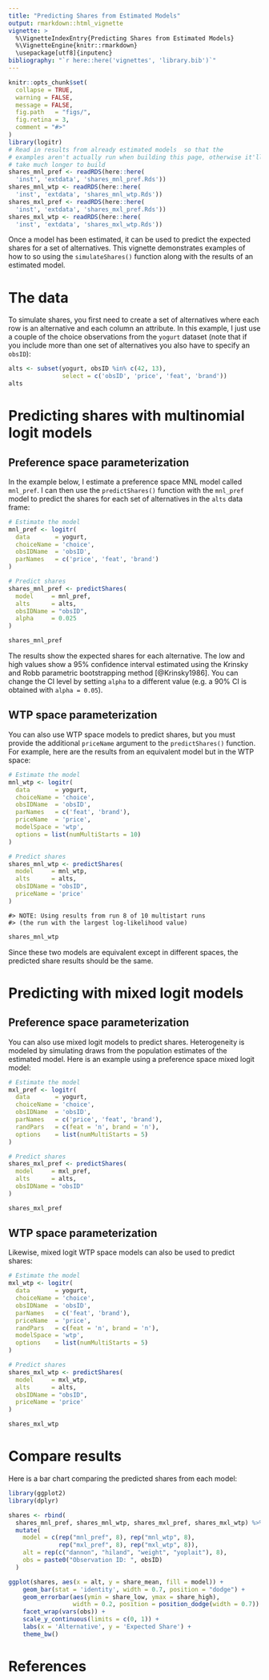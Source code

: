 ```yaml
---
title: "Predicting Shares from Estimated Models"
output: rmarkdown::html_vignette
vignette: >
  %\VignetteIndexEntry{Predicting Shares from Estimated Models}
  %\VignetteEngine{knitr::rmarkdown}
  \usepackage[utf8]{inputenc}
bibliography: "`r here::here('vignettes', 'library.bib')`"
---
```


```r
knitr::opts_chunk$set(
  collapse = TRUE,
  warning = FALSE,
  message = FALSE,
  fig.path   = "figs/",
  fig.retina = 3,
  comment = "#>"
)
library(logitr)
# Read in results from already estimated models  so that the
# examples aren't actually run when building this page, otherwise it'll
# take much longer to build
shares_mnl_pref <- readRDS(here::here(
  'inst', 'extdata', 'shares_mnl_pref.Rds'))
shares_mnl_wtp <- readRDS(here::here(
  'inst', 'extdata', 'shares_mnl_wtp.Rds'))
shares_mxl_pref <- readRDS(here::here(
  'inst', 'extdata', 'shares_mxl_pref.Rds'))
shares_mxl_wtp <- readRDS(here::here(
  'inst', 'extdata', 'shares_mxl_wtp.Rds'))
```

Once a model has been estimated, it can be used to predict the expected shares for a set of alternatives. This vignette demonstrates examples of how to so using the `simulateShares()` function along with the results of an estimated model.

# The data

To simulate shares, you first need to create a set of alternatives where each row is an alternative and each column an attribute. In this example, I just use a couple of the choice observations from the `yogurt` dataset (note that if you include more than one set of alternatives you also have to specify an `obsID`):

```r
alts <- subset(yogurt, obsID %in% c(42, 13),
               select = c('obsID', 'price', 'feat', 'brand'))
alts
```

# Predicting shares with multinomial logit models

## Preference space parameterization

In the example below, I estimate a preference space MNL model called `mnl_pref`. I can then use the `predictShares()` function with the `mnl_pref` model to predict the shares for each set of alternatives in the `alts` data frame:

```r
# Estimate the model
mnl_pref <- logitr(
  data       = yogurt,
  choiceName = 'choice',
  obsIDName  = 'obsID',
  parNames   = c('price', 'feat', 'brand')
)

# Predict shares
shares_mnl_pref <- predictShares(
  model     = mnl_pref,
  alts      = alts,
  obsIDName = "obsID",
  alpha     = 0.025
)
```
```r
shares_mnl_pref
```

The results show the expected shares for each alternative. The low and high values show a 95% confidence interval estimated using the Krinsky and Robb parametric bootstrapping method [@Krinsky1986]. You can change the CI level by setting `alpha` to a different value (e.g. a 90% CI is obtained with `alpha = 0.05`).

## WTP space parameterization

You can also use WTP space models to predict shares, but you must provide the additional `priceName` argument to the `predictShares()` function. For example, here are the results from an equivalent model but in the WTP space:

```r
# Estimate the model
mnl_wtp <- logitr(
  data       = yogurt,
  choiceName = 'choice',
  obsIDName  = 'obsID',
  parNames   = c('feat', 'brand'),
  priceName  = 'price',
  modelSpace = 'wtp',
  options = list(numMultiStarts = 10)
)

# Predict shares
shares_mnl_wtp <- predictShares(
  model     = mnl_wtp,
  alts      = alts,
  obsIDName = "obsID",
  priceName = 'price'
)
```
```
#> NOTE: Using results from run 8 of 10 multistart runs
#> (the run with the largest log-likelihood value)
```
```r
shares_mnl_wtp
```

Since these two models are equivalent except in different spaces, the predicted share results should be the same.

# Predicting with mixed logit models

## Preference space parameterization

You can also use mixed logit models to predict shares. Heterogeneity is modeled by simulating draws from the population estimates of the estimated model. Here is an example using a preference space mixed logit model:

```r
# Estimate the model
mxl_pref <- logitr(
  data       = yogurt,
  choiceName = 'choice',
  obsIDName  = 'obsID',
  parNames   = c('price', 'feat', 'brand'),
  randPars   = c(feat = 'n', brand = 'n'),
  options    = list(numMultiStarts = 5)
)

# Predict shares
shares_mxl_pref <- predictShares(
  model     = mxl_pref,
  alts      = alts,
  obsIDName = "obsID"
)
```
```r
shares_mxl_pref
```

## WTP space parameterization

Likewise, mixed logit WTP space models can also be used to predict shares:

```r
# Estimate the model
mxl_wtp <- logitr(
  data       = yogurt,
  choiceName = 'choice',
  obsIDName  = 'obsID',
  parNames   = c('feat', 'brand'),
  priceName  = 'price',
  randPars   = c(feat = 'n', brand = 'n'),
  modelSpace = 'wtp',
  options    = list(numMultiStarts = 5)
)

# Predict shares
shares_mxl_wtp <- predictShares(
  model     = mxl_wtp,
  alts      = alts,
  obsIDName = "obsID",
  priceName = 'price'
)
```
```r
shares_mxl_wtp
```

# Compare results

Here is a bar chart comparing the predicted shares from each model:

```r
library(ggplot2)
library(dplyr)

shares <- rbind(
  shares_mnl_pref, shares_mnl_wtp, shares_mxl_pref, shares_mxl_wtp) %>%
  mutate(
    model = c(rep("mnl_pref", 8), rep("mnl_wtp", 8),
              rep("mxl_pref", 8), rep("mxl_wtp", 8)),
    alt = rep(c("dannon", "hiland", "weight", "yoplait"), 8),
    obs = paste0("Observation ID: ", obsID)
  )

ggplot(shares, aes(x = alt, y = share_mean, fill = model)) +
    geom_bar(stat = 'identity', width = 0.7, position = "dodge") +
    geom_errorbar(aes(ymin = share_low, ymax = share_high),
                  width = 0.2, position = position_dodge(width = 0.7)) +
    facet_wrap(vars(obs)) +
    scale_y_continuous(limits = c(0, 1)) +
    labs(x = 'Alternative', y = 'Expected Share') +
    theme_bw()

```

# References
